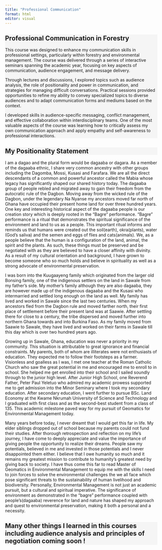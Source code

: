 ```yaml
---
title: "Professional Communication"
format: html
editor: visual
---
```


## 

::: {style="background-color: #f5f5f5"}
# Professional Communication in Forestry

This course was designed to enhance my communication skills in professional settings, particularly within forestry and environmental management. The course was delivered through a series of interactive seminars spanning the academic year, focusing on key aspects of communication, audience engagement, and message delivery.

Through lectures and discussions, I explored topics such as audience analysis, the role of positionality and power in communication, and strategies for managing difficult conversations. Practical sessions provided opportunities to refine my ability to convey specialized topics to diverse audiences and to adapt communication forms and mediums based on the context.

I developed skills in audience-specific messaging, conflict management, and effective collaboration within interdisciplinary teams. One of the most valuable aspects of the course was learning how to critically assess my own communication approach and apply empathy and self-awareness to professional interactions.
:::

::: {style="background-color: #f5f5f5"}
## My Positionality Statement
:::

I am a dagao and the plural form would be dagaaba or dagara. As a member of the dagaaba ethnic, I share very common ancestry with other groups including the Dagomba, Mossi, Kusasi and Farafara. We are all the direct descendants of a common and powerful ancestor called the Mabia whose legacy has significantly shaped our shared history today. The dagaaba group of people rebled and migrated away to gain their freedom from the autocratic rule of the Dagbon. Moving away from the wicked rule of the Dagbon, under the legendary Na Nyanse my ancestors moved far north of Ghana have occupied their present home land for over three hundred years. One key and interesting historical aspect of the dagaaba people is our creation story which is deeply rooted in the “Bagre” performance. “Bagre” performance is a ritual that demonstrates the spiritual significance of the environment and land to us as a people. This important ritual informs and reminds us that humans were created out the soil(earth), okra(plants), water (God’s saliva) and the semen and eggs of flies and cats(animals). We, as a people believe that the human is a configuration of the land, animal, the spirit and the plants. As such, these things must be preserved and be negotiated with as they are believed to have a closer affinity with divinity. As a result of my cultural orientation and background, I have grown to become someone who so much holds and believe in spirituality as well as a strong advocate of environmental preservation.

I was born into the Kuugaayeng family which originated from the larger old Bonsing family, one of the indigenous settlers on the land in Sawale from my father’s side. My mother’s family although they are also dagaaba, they are however made up of the indigenous dagaaba and the Kusasi who intermarried and settled long enough on the land as well. My family has lived and worked in Sawale since the last two centuries. When my ancestors fled from the Dagbon rule and moved farther north, their first place of settlement before their present land was at Saawie. After settling there for close to a century, the tribe dispersed and moved further into northern Ghana towards and into Burkina Faso. As my family moved from Saawie to Sawale, they have lived and worked on their farms in Sawale till this day which is over two hundred years ago.

Growing up in Sawale, Ghana, education was never a priority in my community. This situation is attributable to great ignorance and financial constraints. My parents, both of whom are illiterates were not enthusiasts of education. They expected me to follow their footsteps as a farmer. Visionless and goalless as I was, I met one teacher at the Roman Catholic Church who saw the great potential in me and encouraged me to enroll to in school. She helped me get enrolled into their school and I sailed soundly through to the junior high level. After Junior High School, one Reverend Father, Peter Paul Yeletuo who admired my academic prowess supported me to get admission into the Minor Seminary where I took my secondary education. After secondary education, I went further to pursue BSc. Land Economy at the Kwame Nkrumah University of Science and Technology and I graduated with first class and as the second-best student from a class of 135. This academic milestone paved way for my pursuit of Geomatics for Environmental Management today.

Many years before today, I never dreamt that I would get this far in life. My elder siblings dropped out of school because my parents could not fund their studies. After thorough retrospection and reflection on my life’s journey, I have come to deeply appreciate and value the importance of giving people the opportunity to realize their dreams. People saw my potentials, believed in me and invested in those potentials and I never disappointed them either. I believe that I owe humanity so much and it remains my greatest mission to contribute to humanity’s greatest need by giving back to society. I have thus come this far to read Master of Geomatics in Environmental Management to equip me with the skills I need to join forces to solve the environmental challenges the we all face which pose significant threats to the sustainability of human livelihood and biodiversity. Personally, Environmental Management is not just an academic pursuit, but a cultural and spiritual imperative. The significance of environment as demonstrated in the “bagre” performance coupled with people’s(dagaaba) reverence for land and nature has shaped my approach and quest to environmental preservation, making it both a personal and a necessity.

::: {style="background-color: #f5f5f5"}
## Many other things I learned in this courses including audience analysis and principles of negotiation coming soon !
:::
